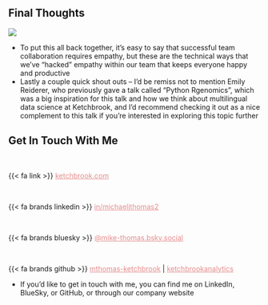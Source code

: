 ## Final Thoughts

![](www/final-thoughts.png)

::: {.notes}

- To put this all back together, it's easy to say that successful team collaboration requires empathy, but these are the technical ways that we've "hacked" empathy within our team that keeps everyone happy and productive
- Lastly a couple quick shout outs -- I'd be remiss not to mention Emily Reiderer, who previously gave a talk called "Python Rgenomics", which was a big inspiration for this talk and how we think about multilingual data science at Ketchbrook, and I'd recommend checking it out as a nice complement to this talk if you're interested in exploring this topic further

:::

## Get In Touch With Me

<br>

{{< fa link >}} <a href="https://www.ketchbrookanalytics.com" style="color: #e58c8c;">ketchbrook.com</a>

<br>

{{< fa brands linkedin >}} <a href="https://www.linkedin.com/in/michaeljthomas2" style="color: #e58c8c;">in/michaeljthomas2</a>

<br>

{{< fa brands bluesky >}} <a href="https://bsky.app/profile/mike-thomas.bsky.social" style="color: #e58c8c;">@mike-thomas.bsky.social</a>

<br>

{{< fa brands github >}} <a href="https://github.com/mthomas-ketchbrook" style="color: #e58c8c;">mthomas-ketchbrook</a> | <a href="https://github.com/ketchbrookanalytics" style="color: #e58c8c;">ketchbrookanalytics</a>

::: {.notes}

- If you'd like to get in touch with me, you can find me on LinkedIn, BlueSky, or GitHub, or through our company website

:::
